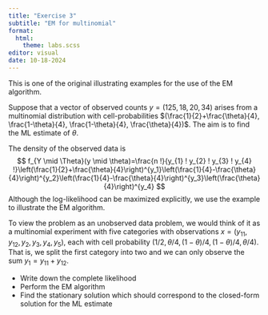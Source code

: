 ```yaml
---
title: "Exercise 3"
subtitle: "EM for multinomial"
format: 
  html:
    theme: labs.scss
editor: visual
date: 10-18-2024
---
```


This is one of the original illustrating examples for the use of the EM algorithm.

Suppose that a vector of observed counts $y=(125,18,20,34)$ arises from a multinomial distribution with cell-probabilities $(\frac{1}{2}+\frac{\theta}{4}, \frac{1-\theta}{4}, \frac{1-\theta}{4}, \frac{\theta}{4})$. The aim is to find the ML estimate of $\theta$. 

The density of the observed data is 
$$
f_{Y \mid \Theta}(y \mid \theta)=\frac{n !}{y_{1} ! y_{2} ! y_{3} ! y_{4} !}\left(\frac{1}{2}+\frac{\theta}{4}\right)^{y_1}\left(\frac{1}{4}-\frac{\theta}{4}\right)^{y_2}\left(\frac{1}{4}-\frac{\theta}{4}\right)^{y_3}\left(\frac{\theta}{4}\right)^{y_4}
$$ 
Although the log-likelihood can be maximized explicitly, we use the example to illustrate the EM algorithm.

To view the problem as an unobserved data problem, we would think of it as a multinomial experiment with five categories with observations $x=\left(y_{11}, y_{12}, y_2, y_3, y_4, y_5\right)$, each with cell probability $(1 / 2, \theta / 4,(1-\theta) / 4,(1-\theta) / 4, \theta / 4)$. That is, we split the first category into two and we can only observe the sum $y_1=y_{11}+y_{12}$.

-   Write down the complete likelihood
-   Perform the EM algorithm
-   Find the stationary solution which should correspond to the closed-form solution for the ML estimate
